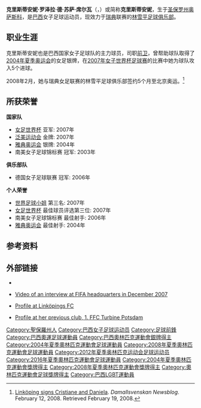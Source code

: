 {{Infobox Football biography
| playername             = 克里斯蒂安妮
| fullname               = 克里斯蒂安妮·罗泽拉·德·苏萨·席尔瓦
| image                  = [[File:Cristiane.jpg|150px]]
| height                 = {{Height|m=1.68}}
| nickname               = 
| dateofbirth            = {{birth date and age|1985|5|15}}
| cityofbirth            = [[圣保罗州|圣保罗州]]奥萨斯科
| countryofbirth         = {{BRA}}
| currentclub            = [[林雪平足球俱乐部|林雪平足球俱乐部]]
| clubnumber             = 78
| position               = [[前锋_(足球)|前鋒]]
| years                  = {{0}} <br />{{0}} <br />2005–06<br />2006–07<br />2008–
| clubs                  = 圣贝尔纳多 <br />[[尤文图斯竞技俱乐部|尤文图斯竞技俱乐部]] <br />[[波茨坦涡轮女子足球俱乐部|波茨坦涡轮女足]]<br /> [[沃尔夫斯堡女子足球俱乐部|沃尔夫斯堡女足]] <br />[[林雪平足球俱乐部|林雪平]]
| caps(goals)            = 
| nationalyears          = 2003–
| nationalteam           = [[巴西国家女子足球队|巴西]]
| nationalcaps(goals)    = {{0}}117 {{0}}(83)
| pcupdate               = 
| ntupdate               = 
}}
{{MedalTableTop|width=290px}}
{{MedalCountry|{{BRA}}}}
{{MedalSport |女子[[足球|足球]]}}
{{MedalCompetition|[[奥运会|奥运会]]}}
{{MedalSilver | [[2004年夏季奧林匹克運動會|2004年雅典]] | [[2004年夏季奧林匹克運動會女子足球比賽|隊際]]}}
{{MedalSilver | [[2008年夏季奧林匹克運動會|2008年北京]] | [[2008年夏季奧林匹克運動會女子足球比賽|隊際]]}}
{{MedalBottom}}
'''克里斯蒂安妮·罗泽拉·德·苏萨·席尔瓦'''（{{lang-pt|'''Cristiane Rozeira de Souza Silva'''}}，{{bd|1985年|5月15日||}}）或简称'''克里斯蒂安妮'''，生于[[圣保罗州|圣保罗州]][[奥萨斯科|奥萨斯科]]，是[[巴西|巴西]]女子足球运动员，现效力于[[瑞典|瑞典]]联赛的[[林雪平足球俱乐部|林雪平足球俱乐部]]。

== 职业生涯 ==
克里斯蒂安妮也是巴西国家女子足球队的主力球员，司职[[前卫|前卫]]，曾帮助球队取得了[[2004年夏季奥运会|2004年夏季奥运会]]的女足银牌，在[[2007年女子世界杯足球赛|2007年女子世界杯足球赛]]的比赛中她为球队攻入5个进球。

2008年2月，她与瑞典女足联赛的林雪平足球俱乐部签约5个月至北京奥运。<ref>[http://dandal.webblogg.se/1202846253_linkping_signs_cristi.html Linköping signs Cristiane and Daniela]{{dead link|date=2017年11月 |bot=InternetArchiveBot |fix-attempted=yes }}. ''Damallsvenskan Newsblog''. February 12, 2008. Retrieved February 19, 2008.</ref>

== 所获荣誉 ==
'''国家队'''
* [[2007年女子世界杯足球赛|女足世界杯]] 亚军: 2007年
* [[泛美运动会|泛美运动会]] 金牌: 2007年
* [[2004年夏季奥林匹克运动会|雅典奥运会]] 银牌: 2004年
* 南美女子足球锦标赛 冠军: 2003年

'''俱乐部队'''
* 德国女子足球联赛 冠军: 2006年

'''个人荣誉'''
* [[世界足球小姐|世界足球小姐]] 第三名: 2007年
* [[2007年女子世界杯足球赛|女足世界杯]] 最佳球员评选第三位: 2007年
* 南美女子足球锦标赛 最佳射手: 2006年
* [[2004年夏季奥林匹克运动会|雅典奥运会]] 最佳射手: 2004年

== 参考资料 ==
{{reflist}}

== 外部链接 ==
* {{en}}{{FIFA player|190362|FIFA Player Statistics: CRISTIANE}}
* {{pt}}[http://www.fifa.com/newscentre/videos/player.html#id=663053 Video of an interview at FIFA headquarters in December 2007]{{Wayback|url=http://www.fifa.com/newscentre/videos/player.html#id=663053 |date=20120107124746 }} 
* {{sv icon}}[http://www.linkopingfc.com/index.php?playerid=43 Profile at Linköpings FC] {{Wayback|url=http://www.linkopingfc.com/index.php?playerid=43 |date=20170518104317 }} 
* {{de}}[https://web.archive.org/web/20060310073531/http://www.ffc-turbine.de/portraet.php?id=49 Profile at her previous club, 1. FFC Turbine Potsdam]

{{Authority control}}
{{DEFAULTSORT:Cristiane}}
[[Category:聖保羅州人|Category:聖保羅州人]]
[[Category:巴西女子足球运动员|Category:巴西女子足球运动员]]
[[Category:足球前鋒|Category:足球前鋒]]
[[Category:巴西奧運足球運動員|Category:巴西奧運足球運動員]]
[[Category:巴西奧林匹克運動會銀牌得主|Category:巴西奧林匹克運動會銀牌得主]]
[[Category:2004年夏季奧林匹克運動會足球運動員|Category:2004年夏季奧林匹克運動會足球運動員]]
[[Category:2008年夏季奧林匹克運動會足球運動員|Category:2008年夏季奧林匹克運動會足球運動員]]
[[Category:2012年夏季奥林匹克运动会足球运动员|Category:2012年夏季奥林匹克运动会足球运动员]]
[[Category:2016年夏季奧林匹克運動會足球運動員|Category:2016年夏季奧林匹克運動會足球運動員]]
[[Category:2004年夏季奧林匹克運動會獎牌得主|Category:2004年夏季奧林匹克運動會獎牌得主]]
[[Category:2008年夏季奧林匹克運動會獎牌得主|Category:2008年夏季奧林匹克運動會獎牌得主]]
[[Category:奧林匹克運動會足球獎牌得主|Category:奧林匹克運動會足球獎牌得主]]
[[Category:巴西LGBT運動員|Category:巴西LGBT運動員]]